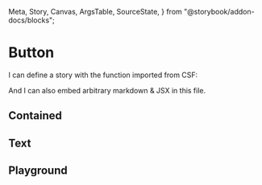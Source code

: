   Meta,
  Story,
  Canvas,
  ArgsTable,
  SourceState,
} from "@storybook/addon-docs/blocks";

<Meta title="Input/Button" component={Button} />

# Button

I can define a story with the function imported from CSF:

And I can also embed arbitrary markdown & JSX in this file.

## Contained

<Canvas isExpanded withSource={SourceState.OPEN}>
  <Story story={stories.Contained} />
</Canvas>

## Text

<Canvas isExpanded withSource={SourceState.OPEN}>
  <Story story={stories.Text} />
</Canvas>

## Playground

<Canvas withSource={SourceState.OPEN}>
  <Story name="Playground" story={stories.Playground} />
</Canvas>

<ArgsTable of={Button} story="Playground" />

